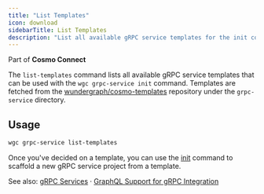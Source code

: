 ```yaml
---
title: "List Templates"
icon: download
sidebarTitle: List Templates
description: "List all available gRPC service templates for the init command."
---
```

<Note> Part of **Cosmo Connect** </Note>

The `list-templates` command lists all available gRPC service templates that can be used with the `wgc grpc-service init` command.
Templates are fetched from the [wundergraph/cosmo-templates](https://github.com/wundergraph/cosmo-templates) repository under the `grpc-service` directory.

## Usage

```bash
wgc grpc-service list-templates
```

Once you've decided on a template, you can use the [init](/cli/grpc-service/init) command to scaffold a new gRPC service project from a template.

See also: [gRPC Services](../router/gRPC/grpc-services) · [GraphQL Support for gRPC Integration](../router/gRPC/graphql-support)